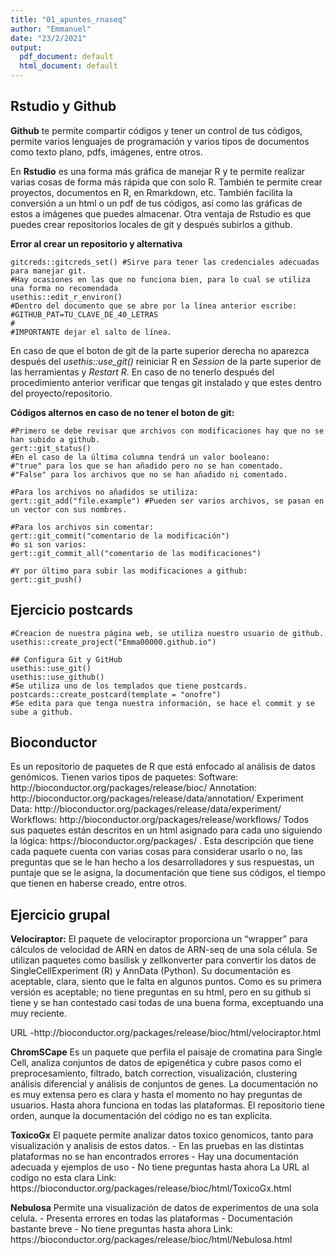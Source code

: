 ```yaml
---
title: "01_apuntes_rnaseq"
author: "Emmanuel"
date: "23/2/2021"
output:
  pdf_document: default
  html_document: default
---
```

## Rstudio y Github
**Github** te permite compartir códigos y tener un control de tus códigos, permite varios lenguajes de programación y varios tipos de documentos como texto plano, pdfs, imágenes, entre otros.

En **Rstudio** es una forma más gráfica de manejar R y te permite realizar varias cosas de forma más rápida que con solo R. También te permite crear proyectos, documentos en R, en Rmarkdown, etc. También facilita la conversión a un html o un pdf de tus códigos, así como las gráficas de estos a imágenes que puedes almacenar. Otra ventaja de Rstudio es que puedes crear repositorios locales de git y después subirlos a github.

**Error al crear un repositorio y alternativa**

```
gitcreds::gitcreds_set() #Sirve para tener las credenciales adecuadas para manejar git.
#Hay ocasiones en las que no funciona bien, para lo cual se utiliza una forma no recomendada
usethis::edit_r_environ()
#Dentro del documento que se abre por la línea anterior escribe: 
#GITHUB_PAT=TU_CLAVE_DE_40_LETRAS
#
#IMPORTANTE dejar el salto de línea.
```

En caso de que el boton de git de la parte superior derecha no aparezca después del *usethis::use_git()* reiniciar R en *Session* de la parte superior de las herramientas y *Restart R*. En caso de no tenerlo después del procedimiento anterior verificar que tengas git instalado y que estes dentro del proyecto/repositorio.

**Códigos alternos en caso de no tener el boton de git:**
```
#Primero se debe revisar que archivos con modificaciones hay que no se han subido a github.
gert::git_status()
#En el caso de la última columna tendrá un valor booleano: 
#"true" para los que se han añadido pero no se han comentado.
#"False" para los archivos que no se han añadido ni comentado.

#Para los archivos no añadidos se utiliza:
gert::git_add("file.example") #Pueden ser varios archivos, se pasan en un vector con sus nombres.

#Para los archivos sin comentar:
gert::git_commit("comentario de la modificación")
#o si son varios:
gert::git_commit_all("comentario de las modificaciones")

#Y por último para subir las modificaciones a github:
gert::git_push()
```


## Ejercicio postcards
```
#Creacion de nuestra página web, se utiliza nuestro usuario de github.
usethis::create_project("Emma00000.github.io")

## Configura Git y GitHub
usethis::use_git()
usethis::use_github()
#Se utiliza uno de los templados que tiene postcards.
postcards::create_postcard(template = "onofre")
#Se edita para que tenga nuestra información, se hace el commit y se sube a github.
```

## Bioconductor
Es un repositorio de paquetes de R que está enfocado al análisis de datos genómicos. Tienen varios tipos de paquetes:
    Software: http://bioconductor.org/packages/release/bioc/
    Annotation: http://bioconductor.org/packages/release/data/annotation/
    Experiment Data: http://bioconductor.org/packages/release/data/experiment/
    Workflows: http://bioconductor.org/packages/release/workflows/
Todos sus paquetes están descritos en un html asignado para cada uno siguiendo la lógica: https://bioconductor.org/packages/<pkg_name> . Esta descripción que tiene cada paquete cuenta con varias cosas para considerar usarlo o no, las preguntas que se le han hecho a los desarrolladores y sus respuestas, un puntaje que se le asigna, la documentación que tiene sus códigos, el tiempo que tienen en haberse creado, entre otros.

## Ejercicio grupal

**Velociraptor:**
El paquete de velociraptor proporciona un “wrapper” para cálculos de velocidad de ARN en datos de ARN-seq de una sola célula. Se utilizan paquetes como basilisk y zellkonverter para convertir los datos de SingleCellExperiment (R) y AnnData (Python). Su documentación es aceptable, clara, siento que le falta en algunos puntos. Como es su primera versión es aceptable; no tiene preguntas en su html, pero en su github si tiene y se han contestado casi todas de una buena forma, exceptuando una muy reciente.

URL
-http://bioconductor.org/packages/release/bioc/html/velociraptor.html

**ChromSCape**
Es un paquete que perfila el paisaje de cromatina para Single Cell, analiza conjuntos de datos de epigenética y cubre pasos como el preprocesamiento, filtrado, batch correction, visualización, clustering análisis diferencial y análisis de conjuntos de genes. 
La documentación no es muy extensa pero es clara y hasta el momento no hay preguntas de usuarios. Hasta ahora funciona en todas las plataformas.
El repositorio tiene orden, aunque la documentación del código no es tan explícita.

**ToxicoGx**
El paquete permite analizar datos toxico genomicos, tanto para visualización y analisis de estos datos. 
- En las pruebas en las distintas plataformas no se han encontrados errores
- Hay una documentación adecuada y ejemplos de uso
- No tiene preguntas hasta ahora
La URL al codigo no esta clara
Link: https://bioconductor.org/packages/release/bioc/html/ToxicoGx.html

**Nebulosa**
Permite una visualización de datos de experimentos de una sola celula.
- Presenta errores en todas las plataformas
- Documentación bastante breve
- No tiene preguntas hasta ahora
Link: https://bioconductor.org/packages/release/bioc/html/Nebulosa.html

